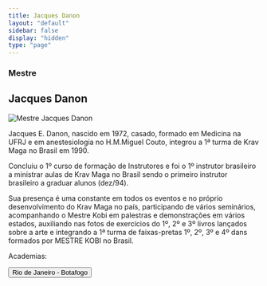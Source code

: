 ```yaml
---
title: Jacques Danon
layout: "default"
sidebar: false
display: "hidden"
type: "page"
---
```



<h3 className="font-semibold">Mestre</h3>
<h2 className="text-3xl font-semibold">Jacques Danon</h2>

<Image
  src="/pt/images/federacao/instrutores-licenciados/jacques-danon.png"
  alt="Mestre Jacques Danon"
  width={400}
  height={400}
  className="float-right mb-4 ml-6 h-auto w-sm"
/>

Jacques E. Danon, nascido em 1972, casado, formado em Medicina na UFRJ e em anestesiologia no H.M.Miguel Couto, integrou a 1ª turma de Krav Maga no Brasil em 1990.

Concluiu o 1º curso de formação de Instrutores e foi o 1º instrutor brasileiro a ministrar aulas de Krav Maga no Brasil sendo o primeiro instrutor brasileiro a graduar alunos (dez/94).

Sua presença é uma constante em todos os eventos e no próprio desenvolvimento do Krav Maga no país, participando de vários seminários, acompanhando o Mestre Kobi em palestras e demonstrações em vários estados, auxiliando nas fotos de exercícios do 1º, 2º e 3º livros lançados sobre a arte e integrando a 1ª turma de faixas-pretas 1º, 2º, 3º e 4º dans formados por MESTRE KOBI no Brasil.

Academias:

<div asChild className="mt-6 w-full">
  <Button
    asChild
    size="free"
    className="mx-auto bg-red-500 text-center text-xl hover:cursor-pointer">
    <Link href="/academias/brasil/rio-de-janeiro/botafogo">
      Rio de Janeiro - Botafogo
    </Link>
  </Button>
</div>
